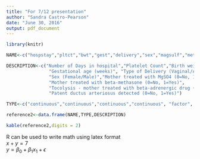 ```yaml
---
title: "For 7/12 presentation"
author: "Sandra Castro-Pearson"
date: "June 30, 2016"
output: pdf_document
---
```


```r
library(knitr)

NAME<-c("hospstay","pltct","bwt","gest","delivery","sex","magsulf","meth","toc","pda")

DESCRIPTION<-c("Number of Days in hospital","Platelet Count","Birth weight (grams)",
                "Gestational age (weeks)", "Type of Delivery (Vaginal/Abdominal)",
                "Sex (Female/Male)","Mother treated with MgSO4 (0=No, 1=Yes)", 
                "Mother treated with beta-methasone (0=No, 1=Yes)", 
                "Tocolysis - mother treated with beta-adrenergic drug (0=No, 1=Yes)",
                "Patent ductus arteriosus detected (0=No, 1=Yes)")

TYPE<-c("continuous","continuous","continuous","continuous", "factor", "factor", "binary", "binary","binary","binary")

reference2<-data.frame(NAME,TYPE,DESCRIPTION)

kable(reference2,digits = 2)
```

R can be used to write math using latex format  
$x+y=7$  
$y = \beta_0 + \beta_1x_1 + \epsilon$


